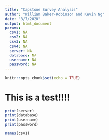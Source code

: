 ```yaml
---
title: "Capstone Survey Analysis"
author: "William Baker-Robinson and Kevin Ng"
date: "3/7/2020"
output: html_document
params:
  csv1: NA
  csv2: NA
  csv3: NA
  csv4: NA
  server: NA
  database: NA
  username: NA
  password: NA
---
```


```r
knitr::opts_chunk$set(echo = TRUE)
```

# This is a test!!!!
```r
print(server)
print(database)
print(username)
print(password)

names(csv1)
```

